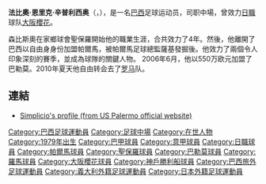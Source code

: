 {{Blpunsourced|time=2019-11-29T05:11:40+00:00}}
{{Football player infobox
| playername = 法比奥·辛普利西奥
| image = [[File:Fabio_Simplicio.jpg|220px]]
| fullname = Fábio Henrique Simplício
| nickname = 
| dateofbirth = {{birth date and age|1979|9|23}}
| cityofbirth = [[聖保羅|聖保羅]]
| countryofbirth = [[巴西|巴西]]
| height = {{height|m=1.73}}
| currentclub = [[大阪櫻花|大阪櫻花]]
| clubnumber = 30
| position = [[中場|中場]]
| youthyears = 
| youthclubs = 
| years = 2000-2004<br />2004-2006<br />2006-2010<br />2010-2012<br/>2012-
| clubs = [[聖保羅足球俱乐部|圣保罗]] <br /> [[帕爾馬|帕爾馬]] <br />[[巴勒莫足球俱乐部|巴勒莫]]<br />[[罗马足球俱乐部|罗马]]<br/>[[大阪櫻花|大阪櫻花]]
| caps(goals) = 116 (15)<br />{{0}}71 (14)<br />129 (21)<br />{{0}}43 {{0}}(8)<br />{{0}}44 {{0}}(6)
| nationalyears = 2009
| nationalteam = [[巴西國家足球隊|巴西]]
| nationalcaps(goals) = {{0|00}}1 {{0}}(0)
| pcupdate = 2013年12月31日
| ntupdate = 2013年12月31日
}}

'''法比奧·恩里克·辛普利西奥'''（{{lang-en|'''Fábio Henrique Simplício'''}}，{{bd|1979年|9月23日|catIdx=Fábio Henrique Simplício}}），是一名[[巴西|巴西]]足球运动员，司职中場，曾效力[[日職|日職]]球队[[大阪櫻花|大阪櫻花]]。

森比斯奧在家鄉球會聖保羅開始他的職業生涯，合共效力了4年。然後，他離開了巴西以自由身身份加盟帕爾馬，被帕爾馬足球總監薩基發掘後。他效力了兩個令人印象深刻的賽季，並成為球隊的關鍵人物。 2006年6月，他以550万欧元加盟了巴勒莫。2010年夏天他自由转会去了[[罗马足球俱乐部|罗马]]队。

== 連結 ==
* [https://web.archive.org/web/20100807225842/http://www.ilpalermocalcio.it/en/0809/scheda.jsp?id=3815 Simplicio's profile (from US Palermo official website)]

{{DEFAULTSORT:Fabio Simplicio}}

[[Category:巴西足球運動員|Category:巴西足球運動員]]
[[Category:足球中場|Category:足球中場]]
[[Category:在世人物|Category:在世人物]]
[[Category:1979年出生|Category:1979年出生]]
[[Category:巴甲球員|Category:巴甲球員]]
[[Category:意甲球員|Category:意甲球員]]
[[Category:日職球員|Category:日職球員]]
[[Category:帕爾馬球員|Category:帕爾馬球員]]
[[Category:聖保羅球員|Category:聖保羅球員]]
[[Category:巴勒莫球員|Category:巴勒莫球員]]
[[Category:羅馬球員|Category:羅馬球員]]
[[Category:大阪櫻花球員|Category:大阪櫻花球員]]
[[Category:神戶勝利船球員|Category:神戶勝利船球員]]
[[Category:巴西旅外足球運動員|Category:巴西旅外足球運動員]]
[[Category:義大利外籍足球運動員|Category:義大利外籍足球運動員]]
[[Category:日本外籍足球運動員|Category:日本外籍足球運動員]]